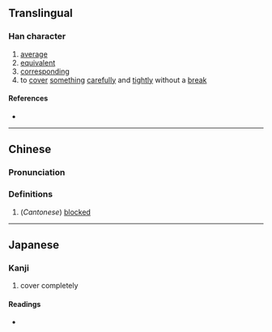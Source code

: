 {{character info/new}}
==Translingual==

===Han character===
{{Han char|rn=13|rad=冂|as=09|sn=11|four=|canj=TLBO|ids=⿱廿⿻巾𠓜}}

# [[average]]
# [[equivalent]]
# [[corresponding]]
# to [[cover]] [[something]] [[careful]]ly and [[tight]]ly without a [[break]]

====References====
* {{Han ref|kx=0129.320|hdz=10101.030|uh=34BC|ud=13500}}

----

==Chinese==
{{zh-forms|s=𬜯}}

===Pronunciation===
{{zh-pron
|m=mán
|c=mang4,mun4
|mc=y
|oc=
|ma=
|cat=a,v
}}

===Definitions===
{{zh-hanzi}}

# (''Cantonese'') [[blocked]]

----

==Japanese==

===Kanji===
{{ja-kanji|grade=|rs=心11}}

# cover completely

====Readings====
* {{ja-readings|on=[[ばん]] (ban), [[まん]] (man)}}
